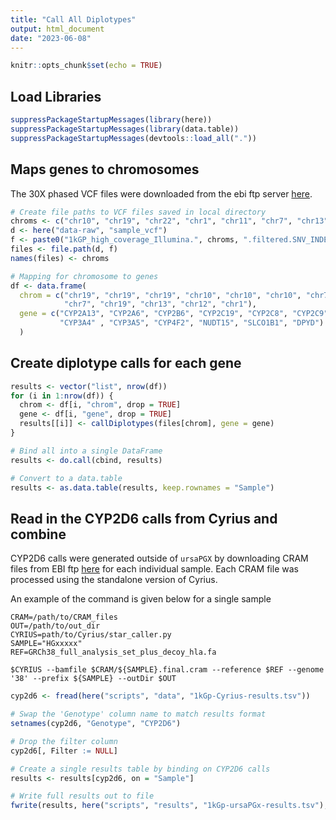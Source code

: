 ```yaml
---
title: "Call All Diplotypes"
output: html_document
date: "2023-06-08"
---
```


```r
knitr::opts_chunk$set(echo = TRUE)
```

## Load Libraries

```r
suppressPackageStartupMessages(library(here))
suppressPackageStartupMessages(library(data.table))
suppressPackageStartupMessages(devtools::load_all("."))
```

## Maps genes to chromosomes

The 30X phased VCF files were downloaded from the ebi ftp server [here](https://ftp.1000genomes.ebi.ac.uk/vol1/ftp/data_collections/1000G_2504_high_coverage/working/20220422_3202_phased_SNV_INDEL_SV/).

```r
# Create file paths to VCF files saved in local directory
chroms <- c("chr10", "chr19", "chr22", "chr1", "chr11", "chr7", "chr13", "chr12")
d <- here("data-raw", "sample_vcf")
f <- paste0("1kGP_high_coverage_Illumina.", chroms, ".filtered.SNV_INDEL_SV_phased_panel.vcf.gz")
files <- file.path(d, f)
names(files) <- chroms

# Mapping for chromosome to genes
df <- data.frame(
  chrom = c("chr19", "chr19", "chr19", "chr10", "chr10", "chr10", "chr7", 
            "chr7", "chr19", "chr13", "chr12", "chr1"),
  gene = c("CYP2A13", "CYP2A6", "CYP2B6", "CYP2C19", "CYP2C8", "CYP2C9",   
           "CYP3A4" , "CYP3A5", "CYP4F2", "NUDT15", "SLCO1B1", "DPYD")
  )
```

## Create diplotype calls for each gene

```r
results <- vector("list", nrow(df))
for (i in 1:nrow(df)) {
  chrom <- df[i, "chrom", drop = TRUE]
  gene <- df[i, "gene", drop = TRUE]
  results[[i]] <- callDiplotypes(files[chrom], gene = gene)
}

# Bind all into a single DataFrame
results <- do.call(cbind, results)

# Convert to a data.table
results <- as.data.table(results, keep.rownames = "Sample")
```

## Read in the CYP2D6 calls from Cyrius and combine

CYP2D6 calls were generated outside of `ursaPGX` by downloading CRAM files from
EBI ftp [here](ftp://ftp.sra.ebi.ac.uk/vol1/run/ERR324/) for each individual 
sample. Each CRAM file was processed using the standalone version of Cyrius. 

An example of the command is given below for a single sample

```
CRAM=/path/to/CRAM_files
OUT=/path/to/out_dir
CYRIUS=path/to/Cyrius/star_caller.py
SAMPLE="HGxxxxx"
REF=GRCh38_full_analysis_set_plus_decoy_hla.fa

$CYRIUS --bamfile $CRAM/${SAMPLE}.final.cram --reference $REF --genome '38' --prefix ${SAMPLE} --outDir $OUT
```

```r
cyp2d6 <- fread(here("scripts", "data", "1kGp-Cyrius-results.tsv"))

# Swap the 'Genotype' column name to match results format
setnames(cyp2d6, "Genotype", "CYP2D6")

# Drop the filter column
cyp2d6[, Filter := NULL]

# Create a single results table by binding on CYP2D6 calls
results <- results[cyp2d6, on = "Sample"]

# Write full results out to file
fwrite(results, here("scripts", "results", "1kGp-ursaPGx-results.tsv"), sep = "\t")
```
